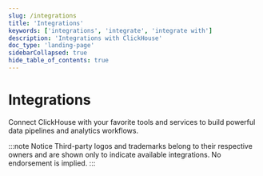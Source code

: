 ```yaml
---
slug: /integrations
title: 'Integrations'
keywords: ['integrations', 'integrate', 'integrate with']
description: 'Integrations with ClickHouse'
doc_type: 'landing-page'
sidebarCollapsed: true
hide_table_of_contents: true
---
```



# Integrations

Connect ClickHouse with your favorite tools and services to build powerful data pipelines and analytics workflows.

<IntegrationGrid />

:::note Notice
Third-party logos and trademarks belong to their respective owners and are shown only to indicate available integrations.
No endorsement is implied.
:::